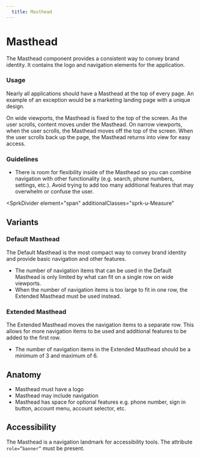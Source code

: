 ```yaml
---
  title: Masthead
---
```


# Masthead

The Masthead component provides a consistent
way to convey brand identity. It contains the
logo and navigation elements for the application. 

<ComponentPreview
  componentName="masthead--default-masthead"
  hasReact
  hasAngular
  hasHTML
  minHeight="20rem"
  maxWidth="100%"
/>

### Usage

Nearly all applications should have a Masthead
at the top of every page. An example of an
exception would be a marketing landing page
with a unique design.  

On wide viewports, the Masthead is fixed to the
top of the screen. As the user scrolls, content
moves under the Masthead. On narrow viewports,
when the user scrolls, the Masthead moves off
the top of the screen. When the user scrolls back
up the page, the Masthead returns into view
for easy access. 

### Guidelines

- There is room for flexibility inside of
the Masthead so you can combine navigation
with other functionality (e.g. search, phone
numbers, settings, etc.). Avoid trying to
add too many additional features that may
overwhelm or confuse the user.

<SprkDivider
 element="span"
 additionalClasses="sprk-u-Measure"
></SprkDivider>

## Variants

### Default Masthead

The Default Masthead is the most compact
way to convey brand identity and provide
basic navigation and other features.  
- The number of navigation items that
can be used in the Default Masthead is
only limited by what can fit on a single
row on wide viewports.
- When the number of navigation items is
too large to fit in one row, the Extended
Masthead must be used instead. 

<ComponentPreview
  componentName="masthead--default-masthead"
  hasReact
  hasAngular
  hasHTML
  minHeight="20rem"
  maxWidth="100%"
/>

### Extended Masthead

The Extended Masthead moves the navigation
items to a separate row. This allows for
more navigation items to be used and
additional features to be added to the first row.  
- The number of navigation items in the Extended
Masthead should be a minimum of 3 and maximum of 6.

<ComponentPreview
  componentName="masthead--extended"
  hasReact
  hasAngular
  hasHTML
  maxWidth="100%"
  minHeight="20rem"
/>

## Anatomy

- Masthead must have a logo
- Masthead may include navigation
- Masthead has space for optional features
e.g. phone number, sign in button, account menu,
account selector, etc. 

## Accessibility

The Masthead is a navigation landmark for accessibility
tools. The attribute `role=”banner”` must be present. 
